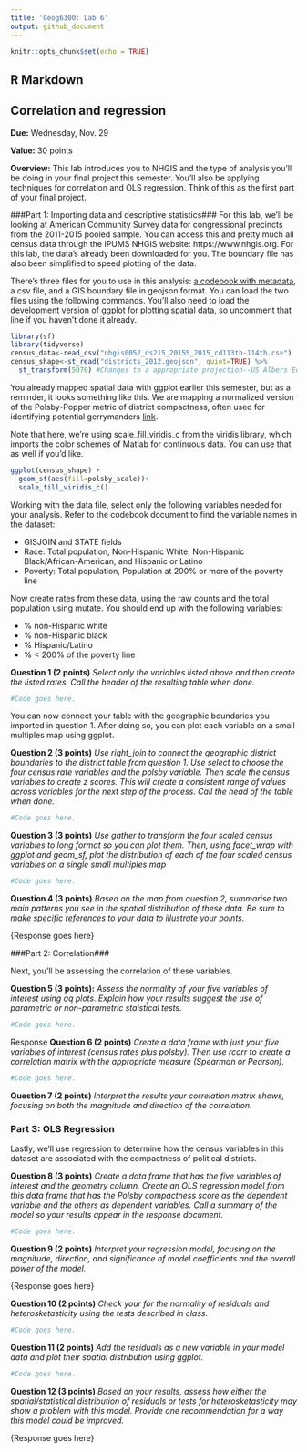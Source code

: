 ```yaml
---
title: 'Geog6300: Lab 6'
output: github_document
---
```


```r
knitr::opts_chunk$set(echo = TRUE)
```

## R Markdown

## Correlation and regression

**Due:** Wednesday, Nov. 29

**Value:** 30 points

**Overview:**
This lab introduces you to NHGIS and the type of analysis you'll be doing in your final project this semester. You'll also be applying techniques for correlation and OLS regression. Think of this as the first part of your final project.

###Part 1: Importing data and descriptive statistics###
For this lab, we'll be looking at American Community Survey data for congressional precincts from the 2011-2015 pooled sample. You can access this and pretty much all census data through the IPUMS NHGIS website: https://www.nhgis.org. For this lab, the data's already been downloaded for you. The boundary file has also been simplified to speed plotting of the data.

There's three files for you to use in this analysis: [a codebook with metadata](https://github.com/jshannon75/geog4300/raw/master/Labs/Lab%205_%20Correlation%20and%20regression/nhgis0052_ds215_20155_2015_cd113th-114th_codebook.txt), a csv file, and a GIS boundary file in geojson format. You can load the two files using the following commands. You'll also need to load the development version of ggplot for plotting spatial data, so uncomment that line if you haven't done it already.

```r
library(sf)
library(tidyverse)
census_data<-read_csv("nhgis0052_ds215_20155_2015_cd113th-114th.csv")
census_shape<-st_read("districts_2012.geojson", quiet=TRUE) %>% 
  st_transform(5070) #Changes to a appropriate projection--US Albers Equal Area
```

You already mapped spatial data with ggplot earlier this semester, but as a reminder, it looks something like this. We are mapping a normalized version of the Polsby-Popper metric of district compactness, often used for identifying potential gerrymanders [link](https://www.azavea.com/blog/2016/07/11/measuring-district-compactness-postgis). 

Note that here, we're using scale_fill_viridis_c from the viridis library, which imports the color schemes of Matlab for continuous data. You can use that as well if you'd like.

```r
ggplot(census_shape) +
  geom_sf(aes(fill=polsby_scale))+
  scale_fill_viridis_c()
```

Working with the data file, select only the following variables needed for your analysis. Refer to the codebook document to find the variable names in the dataset:

* GISJOIN and STATE fields
* Race: Total population, Non-Hispanic White, Non-Hispanic Black/African-American, and Hispanic or Latino
* Poverty: Total population, Population at 200% or more of the poverty line

Now create rates from these data, using the raw counts and the total population using mutate. You should end up with the following variables:

* % non-Hispanic white
* % non-Hispanic black
* % Hispanic/Latino
* % < 200% of the poverty line

**Question 1 (2 points)** _Select only the variables listed above and then create the listed rates. Call the header of the resulting table when done._

```r
#Code goes here.
```

You can now connect your table with the geographic boundaries you imported in question 1. After doing so, you can plot each variable on a small multiples map using ggplot.

**Question 2 (3 points)** _Use right_join to connect the geographic district boundaries to the district table from question 1. Use select to choose the four census rate variables and the polsby variable. Then scale the census variables to create z scores. This will create a consistent range of values across variables for the next step of the process. Call the head of the table when done._

```r
#Code goes here.
```

**Question 3 (3 points)** _Use gather to transform the four scaled census variables to long format so you can plot them. Then, using facet_wrap with ggplot and geom_sf, plot the distribution of each of the four scaled census variables on a single small multiples map_

```r
#Code goes here.
```

**Question 4 (3 points)** _Based on the map from question 2, summarise two main patterns you see in the spatial distribution of these data. Be sure to make specific references to your data to illustrate your points._

{Response goes here}

###Part 2: Correlation###

Next, you'll be assessing the correlation of these variables.

**Question 5 (3 points):** _Assess the normality of your five variables of interest using qq plots. Explain how your results suggest the use of parametric or non-parametric staistical tests._ 

```r
#Code goes here.
```

{Response goes here}

**Question 6 (2 points)** _Create a data frame with just your five variables of interest (census rates plus polsby). Then use rcorr to create a correlation matrix with the appropriate measure (Spearman or Pearson)._

```r
#Code goes here.
```

**Question 7 (2 points)** _Interpret the results your correlation matrix shows, focusing on both the magnitude and direction of the correlation._

### Part 3: OLS Regression

Lastly, we'll use regression to determine how the census variables in this dataset are associated with the compactness of political districts.

**Question 8 (3 points)** *Create a data frame that has the five variables of interest and the geometry column. Create an OLS regression model from this data frame that has the Polsby compactness score as the dependent variable and the others as dependent variables. Call a summary of the model so your results appear in the response document.*

```r
#Code goes here.
```

**Question 9 (2 points)** *Interpret your regression model, focusing on the magnitude, direction, and significance of model coefficients and the overall power of the model.*

{Response goes here}

**Question 10 (2 points)** _Check your for the normality of residuals and heterosketasticity using the tests described in class._ 

```r
#Code goes here.
```

**Question 11 (2 points)** _Add the residuals as a new variable in your model data and plot their spatial distribution using ggplot._

```r
#Code goes here.
```

**Question 12 (3 points)** *Based on your results, assess how either the spatial/statistical distribution of residuals or tests for heterosketasticity may show a problem with this model. Provide one recommendation for a way this model could be improved.*

{Response goes here}

